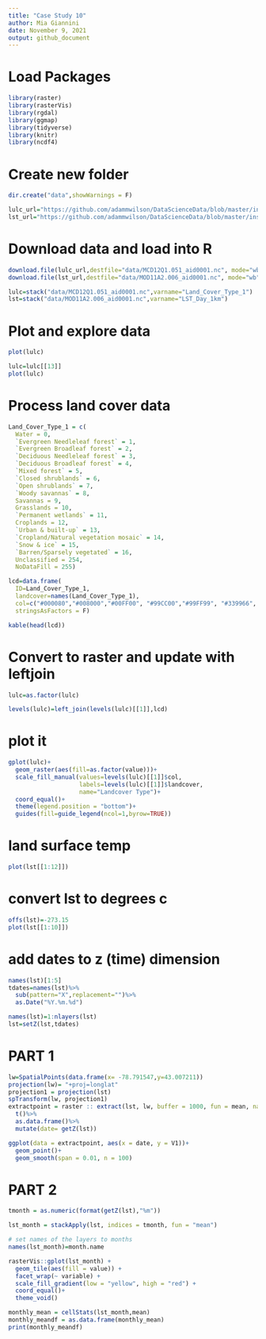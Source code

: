```yaml
---
title: "Case Study 10"
author: Mia Giannini
date: November 9, 2021
output: github_document
---
```

# Load Packages
```r
library(raster)
library(rasterVis)
library(rgdal)
library(ggmap)
library(tidyverse)
library(knitr)
library(ncdf4)
```

# Create new folder
```r
dir.create("data",showWarnings = F)

lulc_url="https://github.com/adammwilson/DataScienceData/blob/master/inst/extdata/appeears/MCD12Q1.051_aid0001.nc?raw=true"
lst_url="https://github.com/adammwilson/DataScienceData/blob/master/inst/extdata/appeears/MOD11A2.006_aid0001.nc?raw=true"
```

# Download data and load into R
```r
download.file(lulc_url,destfile="data/MCD12Q1.051_aid0001.nc", mode="wb")
download.file(lst_url,destfile="data/MOD11A2.006_aid0001.nc", mode="wb")

lulc=stack("data/MCD12Q1.051_aid0001.nc",varname="Land_Cover_Type_1")
lst=stack("data/MOD11A2.006_aid0001.nc",varname="LST_Day_1km")
```

# Plot and explore data
```r
plot(lulc)

lulc=lulc[[13]]
plot(lulc)
```

# Process land cover data
```r
Land_Cover_Type_1 = c(
  Water = 0, 
  `Evergreen Needleleaf forest` = 1, 
  `Evergreen Broadleaf forest` = 2,
  `Deciduous Needleleaf forest` = 3, 
  `Deciduous Broadleaf forest` = 4,
  `Mixed forest` = 5, 
  `Closed shrublands` = 6,
  `Open shrublands` = 7,
  `Woody savannas` = 8, 
  Savannas = 9,
  Grasslands = 10,
  `Permanent wetlands` = 11, 
  Croplands = 12,
  `Urban & built-up` = 13,
  `Cropland/Natural vegetation mosaic` = 14, 
  `Snow & ice` = 15,
  `Barren/Sparsely vegetated` = 16, 
  Unclassified = 254,
  NoDataFill = 255)

lcd=data.frame(
  ID=Land_Cover_Type_1,
  landcover=names(Land_Cover_Type_1),
  col=c("#000080","#008000","#00FF00", "#99CC00","#99FF99", "#339966", "#993366", "#FFCC99", "#CCFFCC", "#FFCC00", "#FF9900", "#006699", "#FFFF00", "#FF0000", "#999966", "#FFFFFF", "#808080", "#000000", "#000000"),
  stringsAsFactors = F)

kable(head(lcd))
```

# Convert to raster and update with leftjoin
```r
lulc=as.factor(lulc)

levels(lulc)=left_join(levels(lulc)[[1]],lcd)
```

# plot it
```r
gplot(lulc)+
  geom_raster(aes(fill=as.factor(value)))+
  scale_fill_manual(values=levels(lulc)[[1]]$col,
                    labels=levels(lulc)[[1]]$landcover,
                    name="Landcover Type")+
  coord_equal()+
  theme(legend.position = "bottom")+
  guides(fill=guide_legend(ncol=1,byrow=TRUE))
```

# land surface temp
```r
plot(lst[[1:12]])
```

# convert lst to degrees c 
```r
offs(lst)=-273.15
plot(lst[[1:10]])
```

# add dates to z (time) dimension
```r
names(lst)[1:5]
tdates=names(lst)%>%
  sub(pattern="X",replacement="")%>%
  as.Date("%Y.%m.%d")

names(lst)=1:nlayers(lst)
lst=setZ(lst,tdates)
```

# PART 1
```r
lw=SpatialPoints(data.frame(x= -78.791547,y=43.007211))
projection(lw)= "+proj=longlat"
projection1 = projection(lst)
spTransform(lw, projection1)
extractpoint = raster :: extract(lst, lw, buffer = 1000, fun = mean, na.rm=T) %>%
  t()%>%
  as.data.frame()%>%
  mutate(date= getZ(lst))

ggplot(data = extractpoint, aes(x = date, y = V1))+
  geom_point()+
  geom_smooth(span = 0.01, n = 100)
```

# PART 2
```r
tmonth = as.numeric(format(getZ(lst),"%m"))

lst_month = stackApply(lst, indices = tmonth, fun = "mean")

# set names of the layers to months
names(lst_month)=month.name

rasterVis::gplot(lst_month) +
  geom_tile(aes(fill = value)) +
  facet_wrap(~ variable) +
  scale_fill_gradient(low = "yellow", high = "red") +
  coord_equal()+
  theme_void()

monthly_mean = cellStats(lst_month,mean)
monthly_meandf = as.data.frame(monthly_mean)
print(monthly_meandf)
```